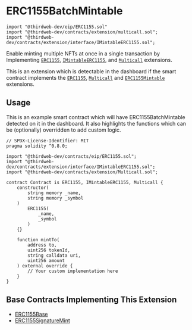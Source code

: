 
# ERC1155BatchMintable

```solidity
import "@thirdweb-dev/eip/ERC1155.sol"
import "@thirdweb-dev/contracts/extension/multicall.sol";
import "@thirdweb-dev/contracts/extension/interface/IMintableERC1155.sol";
```

Enable minting multiple NFTs at once in a single transaction by Implementing [`ERC1155`](/contracts/build/extensions/erc-1155/ERC1155), [`IMintableERC1155`](/contracts/build/extensions/erc-1155/ERC1155Mintable), and [`Multicall`](/contracts/build/extensions/general/Multicall) extensions.

This is an extension which is detectable in the dashboard if the smart contract implements the
[`ERC1155`](/contracts/build/extensions/erc-1155/ERC1155), [`Multicall`](/contracts/build/extensions/general/Multicall) and [`ERC1155Mintable`](/contracts/build/extensions/erc-1155/ERC1155Mintable) extensions.

<GithubButtonLink href="https://github.com/thirdweb-dev/contracts/blob/main/contracts/extension/interface/IMintableERC1155.sol" />

## Usage

This is an example smart contract which will have ERC1155BatchMintable detected on it in the dashboard. It also highlights the functions which can be (optionally) overridden to add custom logic.

```solidity
// SPDX-License-Identifier: MIT
pragma solidity ^0.8.0;

import "@thirdweb-dev/contracts/eip/ERC1155.sol";
import "@thirdweb-dev/contracts/extension/interface/IMintableERC1155.sol";
import "@thirdweb-dev/contracts/extension/Multicall.sol";

contract Contract is ERC1155, IMintableERC1155, Multicall {
    constructor(
        string memory _name,
        string memory _symbol
    )
        ERC1155(
            _name,
            _symbol
        )
    {}

    function mintTo(
        address to,
        uint256 tokenId,
        string calldata uri,
        uint256 amount
    ) external override {
        // Your custom implementation here
    }
}
```

## Base Contracts Implementing This Extension

- [ERC1155Base](/solidity/base-contracts/erc1155base)
- [ERC1155SignatureMint](/solidity/base-contracts/erc1155signaturemint)
